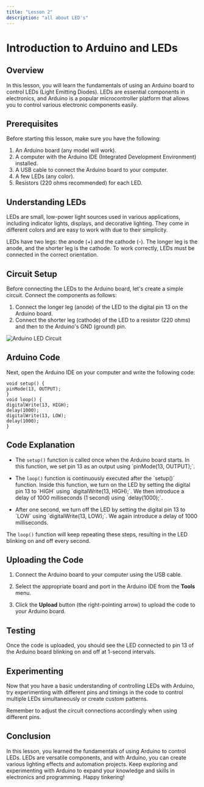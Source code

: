 ```yaml
---
title: "Lesson 2"
description: "all about LED's"
---
```


# Introduction to Arduino and LEDs

## Overview

In this lesson, you will learn the fundamentals of using an Arduino board to control LEDs (Light Emitting Diodes). LEDs are essential components in electronics, and Arduino is a popular microcontroller platform that allows you to control various electronic components easily.

## Prerequisites

Before starting this lesson, make sure you have the following:

1. An Arduino board (any model will work).
2. A computer with the Arduino IDE (Integrated Development Environment) installed.
3. A USB cable to connect the Arduino board to your computer.
4. A few LEDs (any color).
5. Resistors (220 ohms recommended) for each LED.

## Understanding LEDs

LEDs are small, low-power light sources used in various applications, including indicator lights, displays, and decorative lighting. They come in different colors and are easy to work with due to their simplicity.

LEDs have two legs: the anode (+) and the cathode (-). The longer leg is the anode, and the shorter leg is the cathode. To work correctly, LEDs must be connected in the correct orientation.

## Circuit Setup

Before connecting the LEDs to the Arduino board, let's create a simple circuit. Connect the components as follows:

1. Connect the longer leg (anode) of the LED to the digital pin 13 on the Arduino board.
2. Connect the shorter leg (cathode) of the LED to a resistor (220 ohms) and then to the Arduino's GND (ground) pin.

![Arduino LED Circuit](../images/LEDCircuit.png)

## Arduino Code

Next, open the Arduino IDE on your computer and write the following code:

```arduino
void setup() {
pinMode(13, OUTPUT);
}
void loop() {
digitalWrite(13, HIGH);
delay(1000);
digitalWrite(13, LOW);
delay(1000);
}
```

## Code Explanation

- The `setup()` function is called once when the Arduino board starts. In this function, we set pin 13 as an output using \`pinMode(13, OUTPUT);\`.

- The `loop()` function is continuously executed after the \`setup()\` function. Inside this function, we turn on the LED by setting the digital pin 13 to \`HIGH\` using \`digitalWrite(13, HIGH);\`. We then introduce a delay of 1000 milliseconds (1 second) using \`delay(1000);\`.

- After one second, we turn off the LED by setting the digital pin 13 to \`LOW\` using \`digitalWrite(13, LOW);\`. We again introduce a delay of 1000 milliseconds.

The `loop()` function will keep repeating these steps, resulting in the LED blinking on and off every second.

## Uploading the Code

1. Connect the Arduino board to your computer using the USB cable.

2. Select the appropriate board and port in the Arduino IDE from the **Tools** menu.

3. Click the **Upload** button (the right-pointing arrow) to upload the code to your Arduino board.

## Testing

Once the code is uploaded, you should see the LED connected to pin 13 of the Arduino board blinking on and off at 1-second intervals.

## Experimenting

Now that you have a basic understanding of controlling LEDs with Arduino, try experimenting with different pins and timings in the code to control multiple LEDs simultaneously or create custom patterns.

Remember to adjust the circuit connections accordingly when using different pins.

## Conclusion

In this lesson, you learned the fundamentals of using Arduino to control LEDs. LEDs are versatile components, and with Arduino, you can create various lighting effects and automation projects. Keep exploring and experimenting with Arduino to expand your knowledge and skills in electronics and programming. Happy tinkering!
